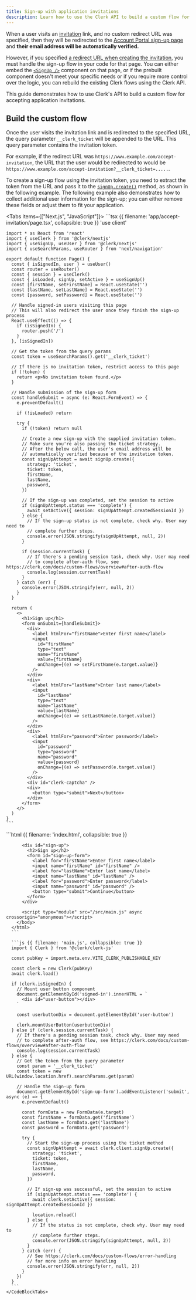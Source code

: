 ```yaml
---
title: Sign-up with application invitations
description: Learn how to use the Clerk API to build a custom flow for handling application invitations.
---
```


<Include src="_partials/custom-flows-callout" />

When a user visits an [invitation](/docs/users/invitations) link, and no custom redirect URL was specified, then they will be redirected to the [Account Portal sign-up page](/docs/account-portal/overview#sign-up) and **their email address will be automatically verified.**

However, if you specified [a redirect URL when creating the invitation](/docs/users/invitations#redirect-url), you must handle the sign-up flow in your code for that page. You can either embed the [`<SignUp />`](/docs/components/authentication/sign-up) component on that page, or if the prebuilt component doesn't meet your specific needs or if you require more control over the logic, you can rebuild the existing Clerk flows using the Clerk API.

This guide demonstrates how to use Clerk's API to build a custom flow for accepting application invitations.

## Build the custom flow

Once the user visits the invitation link and is redirected to the specified URL, the query parameter `__clerk_ticket` will be appended to the URL. This query parameter contains the invitation token.

For example, if the redirect URL was `https://www.example.com/accept-invitation`, the URL that the user would be redirected to would be `https://www.example.com/accept-invitation?__clerk_ticket=.....`.

To create a sign-up flow using the invitation token, you need to extract the token from the URL and pass it to the [`signUp.create()`](/docs/references/javascript/sign-up#create) method, as shown in the following example. The following example also demonstrates how to collect additional user information for the sign-up; you can either remove these fields or adjust them to fit your application.

<Tabs items={["Next.js", "JavaScript"]}>
  <Tab>
    ```tsx {{ filename: 'app/accept-invitation/page.tsx', collapsible: true }}
    'use client'

    import * as React from 'react'
    import { useClerk } from '@clerk/nextjs'
    import { useSignUp, useUser } from '@clerk/nextjs'
    import { useSearchParams, useRouter } from 'next/navigation'

    export default function Page() {
      const { isSignedIn, user } = useUser()
      const router = useRouter()
      const { session } = useClerk()
      const { isLoaded, signUp, setActive } = useSignUp()
      const [firstName, setFirstName] = React.useState('')
      const [lastName, setLastName] = React.useState('')
      const [password, setPassword] = React.useState('')

      // Handle signed-in users visiting this page
      // This will also redirect the user once they finish the sign-up process
      React.useEffect(() => {
        if (isSignedIn) {
          router.push('/')
        }
      }, [isSignedIn])

      // Get the token from the query params
      const token = useSearchParams().get('__clerk_ticket')

      // If there is no invitation token, restrict access to this page
      if (!token) {
        return <p>No invitation token found.</p>
      }

      // Handle submission of the sign-up form
      const handleSubmit = async (e: React.FormEvent) => {
        e.preventDefault()

        if (!isLoaded) return

        try {
          if (!token) return null

          // Create a new sign-up with the supplied invitation token.
          // Make sure you're also passing the ticket strategy.
          // After the below call, the user's email address will be
          // automatically verified because of the invitation token.
          const signUpAttempt = await signUp.create({
            strategy: 'ticket',
            ticket: token,
            firstName,
            lastName,
            password,
          })

          // If the sign-up was completed, set the session to active
          if (signUpAttempt.status === 'complete') {
            await setActive({ session: signUpAttempt.createdSessionId })
          } else {
            // If the sign-up status is not complete, check why. User may need to
            // complete further steps.
            console.error(JSON.stringify(signUpAttempt, null, 2))
          }

          if (session.currentTask) {
            // If there's a pending session task, check why. User may need
            // to complete after-auth flow, see https://clerk.com/docs/custom-flows/overview#after-auth-flow
            console.log(session.currentTask)
          }
        } catch (err) {
          console.error(JSON.stringify(err, null, 2))
        }
      }

      return (
        <>
          <h1>Sign up</h1>
          <form onSubmit={handleSubmit}>
            <div>
              <label htmlFor="firstName">Enter first name</label>
              <input
                id="firstName"
                type="text"
                name="firstName"
                value={firstName}
                onChange={(e) => setFirstName(e.target.value)}
              />
            </div>
            <div>
              <label htmlFor="lastName">Enter last name</label>
              <input
                id="lastName"
                type="text"
                name="lastName"
                value={lastName}
                onChange={(e) => setLastName(e.target.value)}
              />
            </div>
            <div>
              <label htmlFor="password">Enter password</label>
              <input
                id="password"
                type="password"
                name="password"
                value={password}
                onChange={(e) => setPassword(e.target.value)}
              />
            </div>
            <div id="clerk-captcha" />
            <div>
              <button type="submit">Next</button>
            </div>
          </form>
        </>
      )
    }
    ```
  </Tab>

  <Tab>
    <CodeBlockTabs options={["index.html", "main.js"]}>
      ```html {{ filename: 'index.html', collapsible: true }}
      <!doctype html>
      <html lang="en">
        <head>
          <meta charset="UTF-8" />
          <meta name="viewport" content="width=device-width, initial-scale=1.0" />
          <title>Clerk + JavaScript App</title>
        </head>
        <body>
          <div id="signed-in"></div>

          <div id="sign-up">
            <h2>Sign up</h2>
            <form id="sign-up-form">
              <label for="firstName">Enter first name</label>
              <input name="firstName" id="firstName" />
              <label for="lastName">Enter last name</label>
              <input name="lastName" id="lastName" />
              <label for="password">Enter password</label>
              <input name="password" id="password" />
              <button type="submit">Continue</button>
            </form>
          </div>

          <script type="module" src="/src/main.js" async crossorigin="anonymous"></script>
        </body>
      </html>
      ```

      ```js {{ filename: 'main.js', collapsible: true }}
      import { Clerk } from '@clerk/clerk-js'

      const pubKey = import.meta.env.VITE_CLERK_PUBLISHABLE_KEY

      const clerk = new Clerk(pubKey)
      await clerk.load()

      if (clerk.isSignedIn) {
        // Mount user button component
        document.getElementById('signed-in').innerHTML = `
          <div id="user-button"></div>
        `

        const userbuttonDiv = document.getElementById('user-button')

        clerk.mountUserButton(userbuttonDiv)
      } else if (clerk.session.currentTask) {
        // If there's a pending session task, check why. User may need
        // to complete after-auth flow, see https://clerk.com/docs/custom-flows/overview#after-auth-flow
        console.log(session.currentTask)
      } else {
        // Get the token from the query parameter
        const param = '__clerk_ticket'
        const token = new URL(window.location.href).searchParams.get(param)

        // Handle the sign-up form
        document.getElementById('sign-up-form').addEventListener('submit', async (e) => {
          e.preventDefault()

          const formData = new FormData(e.target)
          const firstName = formData.get('firstName')
          const lastName = formData.get('lastName')
          const password = formData.get('password')

          try {
            // Start the sign-up process using the ticket method
            const signUpAttempt = await clerk.client.signUp.create({
              strategy: 'ticket',
              ticket: token,
              firstName,
              lastName,
              password,
            })

            // If sign-up was successful, set the session to active
            if (signUpAttempt.status === 'complete') {
              await clerk.setActive({ session: signUpAttempt.createdSessionId })

              location.reload()
            } else {
              // If the status is not complete, check why. User may need to
              // complete further steps.
              console.error(JSON.stringify(signUpAttempt, null, 2))
            }
          } catch (err) {
            // See https://clerk.com/docs/custom-flows/error-handling
            // for more info on error handling
            console.error(JSON.stringify(err, null, 2))
          }
        })
      }
      ```
    </CodeBlockTabs>
  </Tab>
</Tabs>

